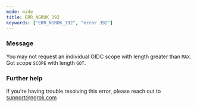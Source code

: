 ```yaml
---
mode: wide
title: ERR_NGROK_392
keywords: ["ERR_NGROK_392", "error 392"]
---
```



### Message

You may not request an individual OIDC scope with length greater than `MAX`. Got scope `SCOPE` with length `GOT`.

<ErrorDetails />

### Further help

If you're having trouble resolving this error, please reach out to [support@ngrok.com](mailto:support@ngrok.com?subject=Help%20with%20ERR_NGROK_392)
